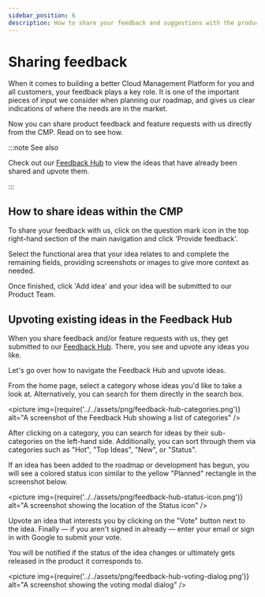 ```yaml
---
sidebar_position: 6
description: How to share your feedback and suggestions with the product team directly from the CMP
---
```


# Sharing feedback

When it comes to building a better Cloud Management Platform for you and all customers, your feedback plays a key role. It is one of the important pieces of input we consider when planning our roadmap, and gives us clear indications of where the needs are in the market.

Now you can share product feedback and feature requests with us directly from the CMP. Read on to see how.

:::note See also

Check out our [Feedback Hub](https://feedback.doit-intl.com) to view the ideas that have already been shared and upvote them.

:::

## How to share ideas within the CMP

To share your feedback with us, click on the question mark icon in the top right-hand section of the main navigation and click 'Provide feedback'.

Select the functional area that your idea relates to and complete the remaining fields, providing screenshots or images to give more context as needed.

Once finished, click 'Add idea' and your idea will be submitted to our Product Team.

## Upvoting existing ideas in the Feedback Hub

When you share feedback and/or feature requests with us, they get submitted to our [Feedback Hub](https://feedback.doit-intl.com). There, you see and upvote any ideas you like.

Let's go over how to navigate the Feedback Hub and upvote ideas.

From the home page, select a category whose ideas you'd like to take a look at. Alternatively, you can search for them directly in the search box.

<picture
  img={require('../../assets/png/feedback-hub-categories.png')}
  alt="A screenshot of the Feedback Hub showing a list of categories"
/>

After clicking on a category, you can search for ideas by their sub-categories on the left-hand side. Additionally, you can sort through them via categories such as "Hot", "Top Ideas", "New", or "Status".

If an idea has been added to the roadmap or development has begun, you will see a colored status icon similar to the yellow "Planned" rectangle in the screenshot below.

<picture
  img={require('../../assets/png/feedback-hub-status-icon.png')}
  alt="A screenshot showing the location of the Status icon"
/>

Upvote an idea that interests you by clicking on the "Vote" button next to the idea. Finally &mdash; if you aren't signed in already &mdash; enter your email or sign in with Google to submit your vote.

You will be notified if the status of the idea changes or ultimately gets released in the product it corresponds to.

<picture
  img={require('../../assets/png/feedback-hub-voting-dialog.png')}
  alt="A screenshot showing the voting modal dialog"
/>
